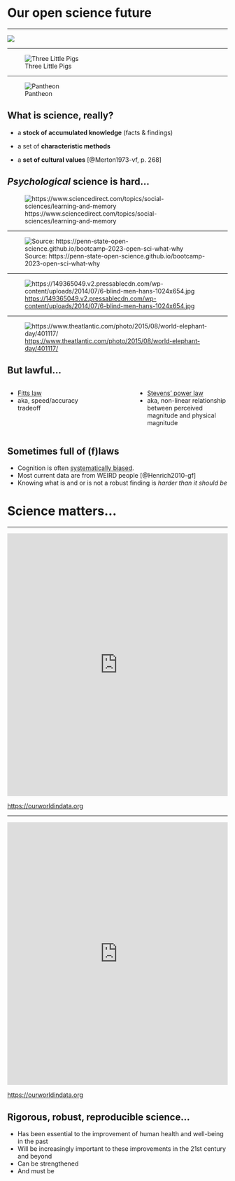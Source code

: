 # Our open science future

---

![](https://miro.medium.com/v2/resize:fit:640/1*Nv4oqbfv5IwRSMdLGtFZuA.gif){fig-align="center"}

---

![Three Little Pigs](https://www.carloscamara.es/en/blog/2019/09/05/the-three-little-pigs-is-a-fairy-tale/featured.jpg){fig-align="center"}

---

![Pantheon](https://theromanguy.com/wp-content/uploads/pantheon-feature-real-900x420.jpeg){fig-align="center"}

## What is science, really?

::: {.incremental}
- a **stock of accumulated knowledge** (facts & findings)
- a set of **characteristic methods**

- a **set of cultural values** [@Merton1973-vf, p. 268]
:::

## *Psychological* science is hard...

![https://www.sciencedirect.com/topics/social-sciences/learning-and-memory](https://ars.els-cdn.com/content/image/3-s2.0-B9780120885664500155-f09-01-9780120885664.jpg)

---

![Source: https://penn-state-open-science.github.io/bootcamp-2023-open-sci-what-why](https://penn-state-open-science.github.io/bootcamp-2023-open-sci-what-why/img/Image_of_silos.png){fig-align="center"}

---

![<https://149365049.v2.pressablecdn.com/wp-content/uploads/2014/07/6-blind-men-hans-1024x654.jpg>](https://149365049.v2.pressablecdn.com/wp-content/uploads/2014/07/6-blind-men-hans-1024x654.jpg){fig-align="center"}

---

![<https://www.theatlantic.com/photo/2015/08/world-elephant-day/401117/>](https://cdn.theatlantic.com/thumbor/p5S2K0rgrq_3Af-8_VnUUqaxs3M=/1200x729/media/img/photo/2015/08/world-elephant-day/e01_96540399/original.jpg)


## But lawful...

:::: {.columns}
::: {.column width="45%"}
- [Fitts law](https://en.wikipedia.org/wiki/Fitts%27s_law)
- aka, speed/accuracy tradeoff
:::
::: {.column width="10%"}
:::
::: {.column width="45%"}
- [Stevens' power law](https://en.wikipedia.org/wiki/Stevens%27s_power_law)
- aka, non-linear relationship between perceived magnitude and physical magnitude
:::
::::

## Sometimes full of (f)laws

- Cognition is often [systematically biased](https://en.wikipedia.org/wiki/List_of_cognitive_biases).
- Most current data are from WEIRD people [@Henrich2010-gf]
- Knowing what is and or is not a robust finding is *harder than it should be*

# Science matters...

---

<iframe src="https://ourworldindata.org/explorers/coronavirus-data-explorer?zoomToSelection=true&time=2020-03-01..latest&uniformYAxis=0&country=USA~GBR~CAN~DEU~ITA~IND&pickerSort=asc&pickerMetric=location&Metric=Cases+and+deaths&Interval=Cumulative&Relative+to+Population=true&Color+by+test+positivity=false&hideControls=true" loading="lazy" style="width: 100%; height: 600px; border: 0px none;"></iframe>
<https://ourworldindata.org>

---

<iframe src="https://ourworldindata.org/explorers/coronavirus-data-explorer?zoomToSelection=true&time=2020-03-01..latest&facet=none&uniformYAxis=0&country=USA~GBR~CAN~DEU~ITA~IND&pickerSort=asc&pickerMetric=location&Metric=Excess+mortality+%28%25%29&Interval=Cumulative&Relative+to+Population=true&Color+by+test+positivity=false&hideControls=true" loading="lazy" style="width: 100%; height: 600px; border: 0px none;"></iframe>
<https://ourworldindata.org>

## {background-video="../include/img/2021GISStempF-5yrAvg.webm"}

## Rigorous, robust, reproducible science...

::: {.incremental}
- Has been essential to the improvement of human health and well-being in the past
- Will be increasingly important to these improvements in the 21st century and beyond
- Can be strengthened
- And must be
:::